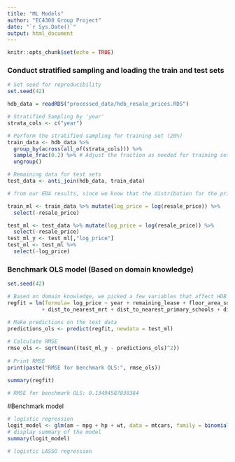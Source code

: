 ```yaml
---
title: "ML Models"
author: "EC4308 Group Project"
date: "`r Sys.Date()`"
output: html_document
---
```


```r
knitr::opts_chunk$set(echo = TRUE)
```

### Conduct stratified sampling and loading the train and test sets
```r
# Set seed for reproducibility
set.seed(42)

hdb_data = readRDS("processed_data/hdb_resale_prices.RDS") 

# Stratified Sampling by 'year'
strata_cols <- c("year")

# Perform the stratified sampling for training set (20%)
train_data <- hdb_data %>%
  group_by(across(all_of(strata_cols))) %>%
  sample_frac(0.2) %>% # Adjust the fraction as needed for training set
  ungroup()

# Remaining data for test sets
test_data <- anti_join(hdb_data, train_data)

# from our EDA results, since we know that the distribution for the price variable is right skewed, we need to transform the price into log price to normalise

train_ml <- train_data %>% mutate(log_price = log(resale_price)) %>%
  select(-resale_price)

test_ml <- test_data %>% mutate(log_price = log(resale_price)) %>%
  select(-resale_price)
test_ml_y <- test_ml[,"log_price"]
test_ml <- test_ml %>%
  select(-log_price)
```

### Benchmark OLS model (Based on domain knowledge)
```r
set.seed(42)

# Based on domain knowledge, we picked a few variables that affect HDB prices
regfit = lm(formula= log_price ~ year + remaining_lease + floor_area_sqm + ave_storey +
           + dist_to_nearest_mrt + dist_to_nearest_primary_schools + dist_cbd,data=train_ml)

# Make predictions on the test data
predictions_ols <- predict(regfit, newdata = test_ml)
 
# Calculate RMSE
rmse_ols <- sqrt(mean((test_ml_y - predictions_ols)^2))
 
# Print RMSE
print(paste("RMSE for benchmark OLS:", rmse_ols))

summary(regfit)

# RMSE for benchmark OLS: 0.13494587838384
```

#Benchmark model
```r
# logistic regression
logit_model <- glm(am ~ mpg + hp + wt, data = mtcars, family = binomial(link = "logit"))
# display summary of the model
summary(logit_model)

# logistic LASSO regression
```

